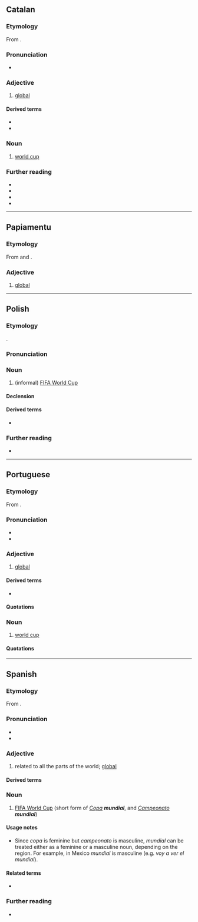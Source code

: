 ==Catalan==

===Etymology===
From {{der|ca|LL.|mundialis}}.

===Pronunciation===
* {{ca-IPA}}

===Adjective===
{{ca-adj|mf}}

# [[global]]

====Derived terms====
* {{l|ca|mundialment}}
* {{l|ca|Nou Ordre Mundial}}

===Noun===
{{ca-noun|m}}

# [[world cup]]

===Further reading===
* {{R:IEC2}}
* {{R:GDLC}}
* {{R:DNV}}
* {{R:DCVB}}

----

==Papiamentu==

===Etymology===
From {{der|pap|pt|mundial}} and {{der|pap|es|mundial}}.

===Adjective===
{{head|pap|adjective}}

# [[global]]

----

==Polish==
{{wp|lang=pl}}

===Etymology===
{{bor+|pl|es|mundial}}.

===Pronunciation===
{{pl-p|a=Pl-mundial.ogg}}

===Noun===
{{pl-noun|m-in}}

# (informal) [[w:FIFA World Cup|FIFA World Cup]]

====Declension====
{{pl-decl-noun
|mundial|mundiale
|mundialu|mundiali/mundialów
|mundialowi|mundialom
|mundial|mundiale
|mundialem|mundialami
|mundialu|mundialach
|mundialu|mundiale
}}

====Derived terms====
* {{l|pl|mundialowy}}

===Further reading===
* {{R:pl:PWN}}

{{C|pl|Football (soccer)}}

----

==Portuguese==

===Etymology===
From {{der|pt|LL.|mundialis}}.

===Pronunciation===
{{pt-IPA}}
* {{hyphenation|pt|mun|di|al}}
* {{rhymes|pt|al|aw|s=3}}

===Adjective===
{{pt-adj|mundia|l}}

# [[global]]

====Derived terms====
* {{l|pt|mundialmente}}

====Quotations====
{{seeCites|pt}}

===Noun===
{{pt-noun|m}}

# [[world cup]]

====Quotations====
{{seeCites|pt}}

----

==Spanish==

===Etymology===
From {{der|es|LL.|mundialis}}.

===Pronunciation===
{{es-IPA}}
* {{audio|es|LL-Q1321 (spa)-AdrianAbdulBaha-mundial.wav|Audio (Colombia)}}
* {{hyphenation|es|mun|dial}}

===Adjective===
{{es-adj}}

# related to all the parts of the world; [[global]]

====Derived terms====
{{col3|es
|Copa Mundial
|en el mundo mundial
|guerra mundial
|mundialmente
}}

===Noun===
{{es-noun|mf}}

# [[w:FIFA World Cup|FIFA World Cup]] (short form of ''[[copa#Spanish|Copa]] '''mundial''''', and ''[[campeonato#Spanish|Campeonato]] '''mundial''''')

====Usage notes====
* Since ''copa'' is feminine but ''campeonato'' is masculine, ''mundial'' can be treated either as a feminine or a masculine noun, depending on the region. For example, in Mexico ''mundial'' is masculine (e.g. ''voy a ver el mundial'').

====Related terms====
* {{l|es|mundo}}

===Further reading===
* {{R:DRAE}}